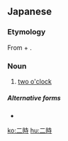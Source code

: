 ==Japanese==
{{ja-kanjitab|二|時}}

===Etymology===
From {{m|ja|二|tr=ni||two}} + {{m|ja|時|tr=ji||o'clock}}.

===Noun===
{{ja-noun|に-じ}}

# [[two o'clock]]

=====Alternative forms=====
* {{l|ja|2時}}

{{ja-clock}}

[[ko:二時]]
[[hu:二時]]